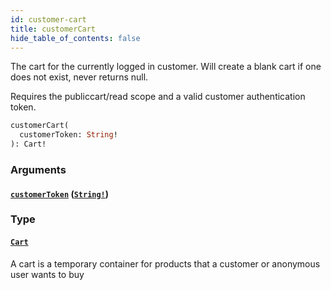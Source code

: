 ```yaml
---
id: customer-cart
title: customerCart
hide_table_of_contents: false
---
```



The cart for the currently logged in customer. Will create a blank cart if one does not exist, never returns null.
            
Requires the publiccart/read scope and a valid customer authentication token.

```graphql
customerCart(
  customerToken: String!
): Cart!
```


### Arguments

#### [`customerToken`](#) ([`String!`](/developers/demandhq-apis/storefront-api/graphql/reference/scalars/string))




### Type

#### [`Cart`](/developers/demandhq-apis/storefront-api/graphql/reference/objects/cart)

A cart is a temporary container for products that a customer or anonymous user wants to buy




